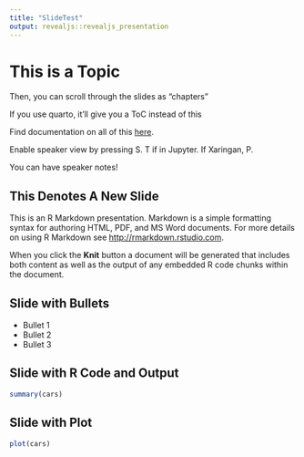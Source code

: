 ```yaml
---
title: "SlideTest"
output: revealjs::revealjs_presentation
---
```


# This is a Topic

Then, you can scroll through the slides as "chapters"

If you use quarto, it'll give you a ToC instead of this

Find documentation on all of this [here]().

Enable speaker view by pressing S. T if in Jupyter. If Xaringan, P.

You can have speaker notes!

## This Denotes A New Slide

This is an R Markdown presentation. Markdown is a simple formatting syntax for authoring HTML, PDF, and MS Word documents. For more details on using R Markdown see <http://rmarkdown.rstudio.com>.

When you click the **Knit** button a document will be generated that includes both content as well as the output of any embedded R code chunks within the document.

## Slide with Bullets

- Bullet 1
- Bullet 2
- Bullet 3

## Slide with R Code and Output

```r
summary(cars)
```

## Slide with Plot

```r
plot(cars)
```


